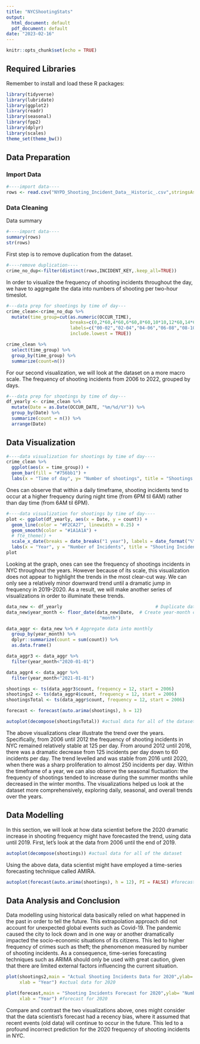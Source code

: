 ```yaml
---
title: "NYCShootingStats"
output:
  html_document: default
  pdf_document: default
date: "2023-02-16"
---
```


```r
knitr::opts_chunk$set(echo = TRUE)
```

## Required Libraries

Remember to install and load these R packages:
```r
library(tidyverse)
library(lubridate)
library(ggplot2)
library(readr)
library(seasonal)
library(fpp2)
library(dplyr)
library(scales)
theme_set(theme_bw())
```

## Data Preparation
### Import Data
```r
#----import data----
rows <- read.csv("NYPD_Shooting_Incident_Data__Historic_.csv",stringsAsFactors=TRUE)
```
### Data Cleaning
Data summary
```r
#----import data----
summary(rows)
str(rows)
```

First step is to remove duplication from the dataset.
```r
#----remove duplication----
crime_no_dup<-filter(distinct(rows,INCIDENT_KEY,.keep_all=TRUE))
```

In order to visualize the frequency of shooting incidents throughout the day, we have to aggregate the data into numbers of shooting per two-hour timeslot. 

```r
#---data prep for shootings by time of day---
crime_clean<-crime_no_dup %>%
  mutate(time_group=cut(as.numeric(OCCUR_TIME),
                        breaks=c(0,2*60,4*60,6*60,8*60,10*10,12*60,14*60,16*60,18*60,20*60,22*60,23*60+59),
                        labels=c("00-02","02-04","04-06","06-08","08-10","10-12","12-14","14-16","16-18","18-20","20-22","22-00"),
                        include.lowest = TRUE))

crime_clean %>% 
  select(time_group) %>% 
  group_by(time_group) %>% 
  summarize(count=n())
```
For our second visualization, we will look at the dataset on a more macro scale. The frequency of shooting incidents from 2006 to 2022, grouped by days.

```r
#---data prep for shootings by time of day---
df_yearly <- crime_clean %>%
  mutate(Date = as.Date(OCCUR_DATE, "%m/%d/%Y")) %>%
  group_by(Date) %>%
  summarize(count = n()) %>%
  arrange(Date)
```
## Data Visualization

```r
#----data visualization for shootings by time of day----
crime_clean %>%
  ggplot(aes(x = time_group)) +
  geom_bar(fill = "#756bb1") +
  labs(x = "Time of day", y= "Number of shootings", title = "Shootings by time of day")
```


Ones can observe that within a daily timeframe, shooting incidents tend to occur at a higher frequency during night time (from 6PM til 6AM) rather than day time (from 6AM til 6PM).

```r
#----data visualization for shootings by time of day----
plot <- ggplot(df_yearly, aes(x = Date, y = count)) +
  geom_line(color = "#F2CA27", linewidth = 0.25) +
  geom_smooth(color = "#1A1A1A") +
  # fte_theme() +
  scale_x_date(breaks = date_breaks("1 year"), labels = date_format("%Y")) +
  labs(x = "Year", y = "Number of Incidents", title = "Shooting Incidents in NYC from 2006 – 2021")
plot
```


Looking at the graph, ones can see the frequency of shootings incidents in NYC throughout the years. However because of its scale, this visualization does not appear to highlight the trends in the most clear-cut way. We can only see a relatively minor downward trend until a dramatic jump in frequency in 2019-2020. As a result, we will make another series of visualizations in order to illuminate these trends.

```r
data_new <- df_yearly                                   # Duplicate data
data_new$year_month <- floor_date(data_new$Date,  # Create year-month column
                                   "month")

data_aggr <- data_new %>% # Aggregate data into monthly
  group_by(year_month) %>% 
  dplyr::summarize(count = sum(count)) %>% 
  as.data.frame()

data_aggr3 <- data_aggr %>% 
  filter(year_month<"2020-01-01")

data_aggr4 <- data_aggr %>% 
  filter(year_month<"2021-01-01")

shootings <- ts(data_aggr3$count, frequency = 12, start = 2006)
shootings2 <- ts(data_aggr4$count, frequency = 12, start = 2006)
shootingsTotal <- ts(data_aggr$count, frequency = 12, start = 2006)

forecast <- forecast(auto.arima(shootings), h = 12)
```

```r
autoplot(decompose(shootingsTotal)) #actual data for all of the dataset
```


The above visualizations clear illustrate the trend over the years. Specifically, from 2006 until 2012 the frequency of shooting incidents in NYC remained relatively stable at 125 per day. From around 2012 until 2016, there was a dramatic decrease from 125 incidents per day down to 60 incidents per day. The trend levelled and was stable from 2016 until 2020, when there was a sharp proliferation to almost 250 incidents per day. 
Within the timeframe of a year, we can also observe the seasonal fluctuation: the frequency of shootings tended to increase during the summer months while decreased in the winter months. 
The visualizations helped us look at the dataset more comprehensively, exploring daily, seasonal, and overall trends over the years.


## Data Modelling


In this section, we will look at how data scientist before the 2020 dramatic increase in shooting frequency might have forecasted the trend, using data until 2019. 
First, let's look at the data from 2006 until the end of 2019. 


```r
autoplot(decompose(shootings)) #actual data for all of the dataset
```


Using the above data, data scientist might have employed a time-series forecasting technique called AMIRA. 



```r
autoplot(forecast(auto.arima(shootings), h = 12), PI = FALSE) #forecasting for 2020
```


## Data Analysis and Conclusion

Data modelling using historical data basically relied on what happened in the past in order to tell the future. This extrapolation approach did not account for unexpected global events such as Covid-19. The pandemic caused the city to lock down and in one way or another dramatically impacted the socio-economic situations of its citizens. This led to higher frequency of crimes such as theft; the phenomenon measured by number of shooting incidents. As a consequence, time-series forecasting techniques such as ARIMA should only be used with great caution, given that there are limited external factors influencing the current situation. 



```r
plot(shootings2,main = "Actual Shooting Incidents Data for 2020",ylab= "Number of incidents",
     xlab = "Year") #actual data for 2020
```

```r
plot(forecast,main = "Shooting Incidents Forecast for 2020",ylab= "Number of incidents",
     xlab = "Year") #forecast for 2020
```


Compare and contrast the two visualizations above, ones might consider that the data scientist's forecast had a recency bias, where it assumed that recent events (old data) will continue to occur in the future. This led to a profound incorrect prediction for the 2020 frequency of shooting incidents in NYC.